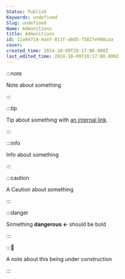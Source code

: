 ```yaml
---
Status: Publish
Keywords: undefined
Slug: undefined
Name: Admonitions
title: Admonitions
id: 11a04714-9aef-811f-a0d5-f5827e908caa
cover: 
created_time: 2024-10-09T20:17:00.000Z
last_edited_time: 2024-10-09T20:17:00.000Z
---
```




:::note

Note about something

:::




:::tip

Tip about something with [an internal link](/Has%2520inline%2520db/Database/Oranges).

:::




:::info

Info about something

:::




:::caution

A Caution about something

:::




:::danger

Something **dangerous ←** should be bold

:::




:::🚧

A note about this being under construction

:::



